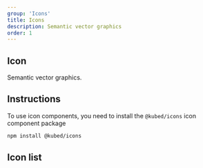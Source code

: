 ```yaml
---
group: 'Icons'
title: Icons
description: Semantic vector graphics
order: 1
---
```


## Icon
Semantic vector graphics.

## Instructions
To use icon components, you need to install the `@kubed/icons` icon component package

``` bash
npm install @kubed/icons
```

## Icon list

<IconList/>

